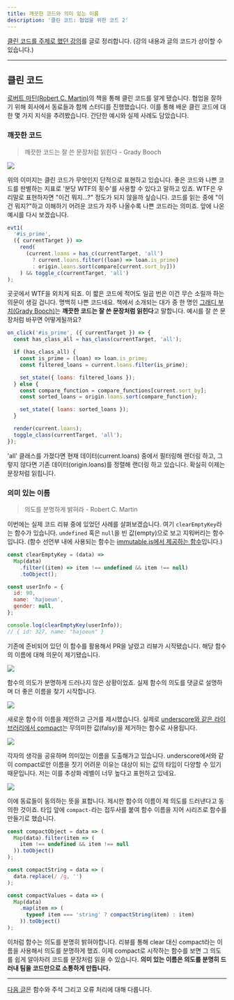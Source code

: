 ```yaml
---
title: 깨끗한 코드와 의미 있는 이름
description: '클린 코드: 협업을 위한 코드 2'
---
```


[클린 코드를 주제로 했던 강의](https://speakerdeck.com/hajoeun/200107-ssafy)를 글로 정리합니다. (강의 내용과 글의 코드가 상이할 수 있습니다.)

---

## 클린 코드

[로버트 마틴(Robert C. Martin)](https://en.wikipedia.org/wiki/Robert_C._Martin)의 책을 통해 클린 코드를 알게 됐습니다. 협업을 잘하기 위해 회사에서 동료들과 함께 스터디를 진행했습니다. 이를 통해 배운 클린 코드에 대한 몇 가지 지식을 추려봤습니다. 간단한 예시와 실제 사례도 담았습니다.

### 깨끗한 코드

> 깨끗한 코드는 잘 쓴 문장처럼 읽힌다 - Grady Booch

![](/images/clean-code/code-quality-wtf.jpg)

위의 이미지는 클린 코드가 무엇인지 단적으로 표현하고 있습니다. 좋은 코드와 나쁜 코드를 판별하는 지표로 '분당 WTF의 횟수'를 사용할 수 있다고 말하고 있죠. WTF은 우리말로 표현하자면 "이건 뭐지...?" 정도가 되지 않을까 싶습니다. 코드를 읽는 중에 "이건 뭐지?"하고 이해하기 어려운 코드가 자주 나올수록 나쁜 코드라는 의미죠. 앞에 나온 예시를 다시 보겠습니다.

```js
evt1(
  '#is_prime',
  ({ currentTarget }) =>
    rend(
      (current.loans = has_c(currentTarget, 'all')
        ? current.loans.filter((loan) => loan.is_prime)
        : origin.loans.sort(compare[current.sort_by]))
    ) && toggle_c(currentTarget, 'all')
);
```

곳곳에서 WTF을 외치게 되죠. 이 짧은 코드에 적어도 일곱 번은 이건 무슨 소릴까 하는 의문이 생길 겁니다. 명백히 나쁜 코드네요. 책에서 소개되는 대가 중 한 명인 [그래디 부치(Grady Booch)](https://en.wikipedia.org/wiki/Grady_Booch)는 **깨끗한 코드는 잘 쓴 문장처럼 읽힌다**고 말합니다. 예시를 잘 쓴 문장처럼 바꾸면 어떻게될까요?

```js
on_click('#is_prime', ({ currentTarget }) => {
  const has_class_all = has_class(currentTarget, 'all');

  if (has_class_all) {
    const is_prime = (loan) => loan.is_prime;
    const filtered_loans = current.loans.filter(is_prime);

    set_state({ loans: filtered_loans });
  } else {
    const compare_function = compare_functions[current.sort_by];
    const sorted_loans = origin.loans.sort(compare_function);

    set_state({ loans: sorted_loans });
  }

  render(current.loans);
  toggle_class(currentTarget, 'all');
});
```

'all' 클래스를 가졌다면 현재 데이터(current.loans) 중에서 필터링해 랜더링 하고, 그렇지 않다면 기존 데이터(origin.loans)를 정렬해 랜더링 하고 있습니다. 확실히 이제는 문장처럼 읽힙니다.

### 의미 있는 이름

> 의도를 분명하게 밝혀라 - Robert C. Martin

이번에는 실제 코드 리뷰 중에 있었던 사례를 살펴보겠습니다. 여기 `clearEmptyKey`라는 함수가 있습니다. `undefined` 혹은 `null`을 빈 값(empty)으로 보고 지워버리는 함수입니다. (함수 선언부 내에 사용되는 함수는 [immutable.js에서 제공하는 함수](https://immutable-js.github.io/immutable-js/docs/#/Collection/filter)입니다.)

```js
const clearEmptyKey = (data) =>
  Map(data)
    .filter((item) => item !== undefined && item !== null)
    .toObject();

const userInfo = {
  id: 90,
  name: 'hajoeun',
  gender: null,
};

console.log(clearEmptyKey(userInfo));
// { id: 327, name: "hajoeun" }
```

기존에 준비되어 있던 이 함수를 활용해서 PR을 날렸고 리뷰가 시작됐습니다. 해당 함수의 이름에 대해 의문이 제기됐습니다.

![](/images/clean-code/code-review-0.png)

함수의 의도가 분명하게 드러나지 않은 상황이었죠. 실제 함수의 의도를 댓글로 설명하며 더 좋은 이름을 찾기 시작합니다.

![](/images/clean-code/code-review-1.png)

새로운 함수의 이름을 제안하고 근거를 제시했습니다. 실제로 [underscore와 같은 라이브러리에서 compact](https://underscorejs.org/#compact)는 무의미한 값(falsy)을 제거하는 함수로 사용됩니다.

![](/images/clean-code/code-review-2.png)

각자의 생각을 공유하며 의미있는 이름을 도출해가고 있습니다. underscore에서와 같이 compact로만 이름을 짓기 어려운 이유는 대상이 되는 값의 타입이 다양할 수 있기 때문입니다. 저는 이를 추상화 레벨이 너무 높다고 표헌하고 있네요.

![](/images/clean-code/code-review-3.png)

이에 동료들이 동의하는 뜻을 표합니다. 제시한 함수의 이름이 제 의도를 드러낸다고 동의한 것이죠. 타입 앞에 `compact-`라는 접두사를 붙여 함수 이름을 지어 시리즈로 함수를 만들기로 했습니다.

```js
const compactObject = data => (
  Map(data).filter(item => (
    item !== undefined && item !== null
  )).toObject()
);

const compactString = data => (
  data.replace(/ /g, '')
);

const compactValues = data => (
  Map(data)
    .map(item => (
      typeof item === 'string' ? compactString(item) : item)
    )).toObject()
);
```

이처럼 함수는 의도를 분명히 밝혀야합니다. 리뷰를 통해 clear 대신 compact라는 이름을 사용해서 의도를 분명하게 했죠. 이제 compact로 시작하는 함수를 보면 그 의도를 쉽게 알아차려 코드를 문장처럼 읽을 수 있습니다. **의미 있는 이름은 의도를 분명히 드러내 팀을 코드만으로 소통하게 만듭니다.**

---

[다음 글](/2020/clean-code-2)은 함수와 주석 그리고 오류 처리에 대해 다룹니다.
